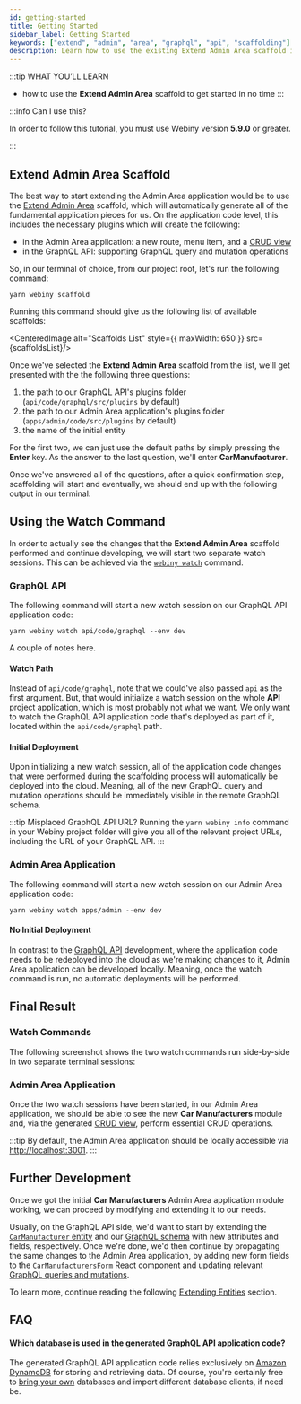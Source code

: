 ```yaml
---
id: getting-started
title: Getting Started
sidebar_label: Getting Started
keywords: ["extend", "admin", "area", "graphql", "api", "scaffolding"]
description: Learn how to use the existing Extend Admin Area scaffold in order to start extending your Admin Area application in no time.
---
```



:::tip WHAT YOU’LL LEARN
- how to use the **Extend Admin Area** scaffold to get started in no time
:::

:::info Can I use this?

In order to follow this tutorial, you must use Webiny version **5.9.0** or greater.

:::

## Extend Admin Area Scaffold

The best way to start extending the Admin Area application would be to use the [Extend Admin Area](/docs/how-to-guides/scaffolding/extend-admin-area) scaffold, which will automatically generate all of the fundamental application pieces for us. On the application code level, this includes the necessary plugins which will create the following:

- in the Admin Area application: a new route, menu item, and a [CRUD view](/docs/how-to-guides/scaffolding/extend-admin-area#new-webiny-admin-area-module)
- in the GraphQL API: supporting GraphQL query and mutation operations

So, in our terminal of choice, from our project root, let's run the following command:

```
yarn webiny scaffold
```

Running this command should give us the following list of available scaffolds:

<CenteredImage alt="Scaffolds List" style={{ maxWidth: 650 }} src={scaffoldsList}/>

Once we've selected the **Extend Admin Area** scaffold from the list, we'll get presented with the the following three questions:

1. the path to our GraphQL API's plugins folder (`api/code/graphql/src/plugins` by default)
2. the path to our Admin Area application's plugins folder (`apps/admin/code/src/plugins` by default)
3. the name of the initial entity

For the first two, we can just use the default paths by simply pressing the **Enter** key. As the answer to the last question, we'll enter **CarManufacturer**.

Once we've answered all of the questions, after a quick confirmation step, scaffolding will start and eventually, we should end up with the following output in our terminal:

<CenteredImage alt="Extend Admin Area - Full Output" src={scaffoldsFullOutput}/>

## Using the Watch Command

In order to actually see the changes that the **Extend Admin Area** scaffold performed and continue developing, we will start two separate watch sessions. This can be achieved via the [`webiny watch`](/docs/how-to-guides/webiny-cli/use-watch-command) command.

### GraphQL API

The following command will start a new watch session on our GraphQL API application code:

```
yarn webiny watch api/code/graphql --env dev
```

A couple of notes here.

#### Watch Path

Instead of `api/code/graphql`, note that we could've also passed `api` as the first argument. But, that would initialize a watch session on the whole **API** project application, which is most probably not what we want. We only want to watch the GraphQL API application code that's deployed as part of it, located within the `api/code/graphql` path.

#### Initial Deployment

Upon initializing a new watch session, all of the application code changes that were performed during the scaffolding process will automatically be deployed into the cloud. Meaning, all of the new GraphQL query and mutation operations should be immediately visible in the remote GraphQL schema.

:::tip Misplaced GraphQL API URL?
Running the `yarn webiny info` command in your Webiny project folder will give you all of the relevant project URLs, including the URL of your GraphQL API.
:::

### Admin Area Application

The following command will start a new watch session on our Admin Area application code:

```
yarn webiny watch apps/admin --env dev
```

#### No Initial Deployment

In contrast to the [GraphQL API](/docs/tutorials/extend-admin-area/getting-started#graphql-api) development, where the application code needs to be redeployed into the cloud as we're making changes to it, Admin Area application can be developed locally. Meaning, once the watch command is run, no automatic deployments will be performed.

## Final Result

### Watch Commands

The following screenshot shows the two watch commands run side-by-side in two separate terminal sessions:

<CenteredImage alt="Watching Our Application Code" src={watchSessions}/>

### Admin Area Application

Once the two watch sessions have been started, in our Admin Area application, we should be able to see the new **Car Manufacturers** module and, via the generated [CRUD view](/docs/how-to-guides/scaffolding/extend-admin-area/#new-webiny-admin-area-module), perform essential CRUD operations.

<CenteredImage shadow={false} alt="New Car Manufacturers Module" src={scaffoldsAdminArea}/>

:::tip
By default, the Admin Area application should be locally accessible via [http://localhost:3001](http://localhost:3001).
:::

## Further Development

Once we got the initial **Car Manufacturers** Admin Area application module working, we can proceed by modifying and extending it to our needs.

Usually, on the GraphQL API side, we'd want to start by extending the [`CarManufacturer` entity](https://github.com/webiny/webiny-examples/blob/master/extend-admin-area/api/code/graphql/src/plugins/scaffolds/carManufacturers/entities/CarManufacturer.ts) and our [GraphQL schema](https://github.com/webiny/webiny-examples/blob/master/extend-admin-area/api/code/graphql/src/plugins/scaffolds/carManufacturers/typeDefs.ts) with new attributes and fields, respectively. Once we're done, we'd then continue by propagating the same changes to the Admin Area application, by adding new form fields to the [`CarManufacturersForm`](https://github.com/webiny/webiny-examples/blob/master/extend-admin-area/apps/admin/code/src/plugins/scaffolds/carManufacturers/views/CarManufacturersForm.tsx) React component and updating relevant [GraphQL queries and mutations](https://github.com/webiny/webiny-examples/blob/master/extend-admin-area/apps/admin/code/src/plugins/scaffolds/carManufacturers/views/hooks/graphql.ts).

To learn more, continue reading the following [Extending Entities](/docs/tutorials/extend-admin-area/extending-entities) section.

## FAQ

#### Which database is used in the generated GraphQL API application code?

The generated GraphQL API application code relies exclusively on [Amazon DynamoDB](https://aws.amazon.com/dynamodb/) for storing and retrieving data. Of course, you're certainly free to [bring your own](/docs/how-to-guides/scaffolding/extend-graphql-api#storing-and-retrieving-data) databases and import different database clients, if need be.
